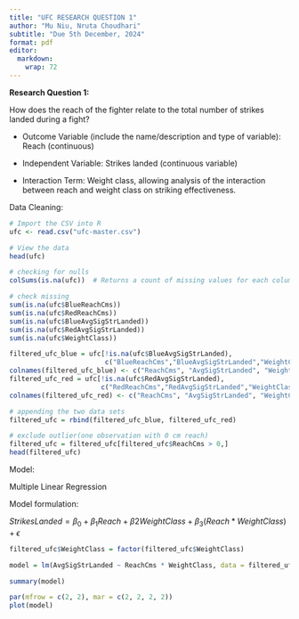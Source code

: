 ```yaml
---
title: "UFC RESEARCH QUESTION 1"
author: "Mu Niu, Nruta Choudhari"
subtitle: "Due 5th December, 2024"
format: pdf
editor: 
  markdown: 
    wrap: 72
---
```


**Research Question 1:**

How does the reach of the fighter relate to the total number of strikes
landed during a fight?

-   Outcome Variable (include the name/description and type of
    variable): Reach (continuous)

-   Independent Variable: Strikes landed (continuous variable)

-   Interaction Term: Weight class, allowing analysis of the interaction
    between reach and weight class on striking effectiveness.

Data Cleaning:

```r
# Import the CSV into R
ufc <- read.csv("ufc-master.csv")

# View the data
head(ufc)
```

```r
# checking for nulls
colSums(is.na(ufc))  # Returns a count of missing values for each column)  # Total number of missing values in the dataset
```

```r
# check missing
sum(is.na(ufc$BlueReachCms))
sum(is.na(ufc$RedReachCms))
sum(is.na(ufc$BlueAvgSigStrLanded))
sum(is.na(ufc$RedAvgSigStrLanded))
sum(is.na(ufc$WeightClass))
```

```r
filtered_ufc_blue = ufc[!is.na(ufc$BlueAvgSigStrLanded), 
                        c("BlueReachCms","BlueAvgSigStrLanded","WeightClass")]
colnames(filtered_ufc_blue) <- c("ReachCms", "AvgSigStrLanded", "WeightClass")
filtered_ufc_red = ufc[!is.na(ufc$RedAvgSigStrLanded), 
                       c("RedReachCms","RedAvgSigStrLanded","WeightClass")]
colnames(filtered_ufc_red) <- c("ReachCms", "AvgSigStrLanded", "WeightClass")

# appending the two data sets
filtered_ufc = rbind(filtered_ufc_blue, filtered_ufc_red)

# exclude outlier(one observation with 0 cm reach)
filtered_ufc = filtered_ufc[filtered_ufc$ReachCms > 0,]
head(filtered_ufc)
```

Model:

Multiple Linear Regression

Model formulation:

$StrikesLanded = \beta_0 + \beta_1Reach + \beta2WeightClass + \beta_3(Reach*WeightClass) + \epsilon$

```r
filtered_ufc$WeightClass = factor(filtered_ufc$WeightClass)

model = lm(AvgSigStrLanded ~ ReachCms * WeightClass, data = filtered_ufc)

summary(model)

```

```r
par(mfrow = c(2, 2), mar = c(2, 2, 2, 2)) 
plot(model)  

```
